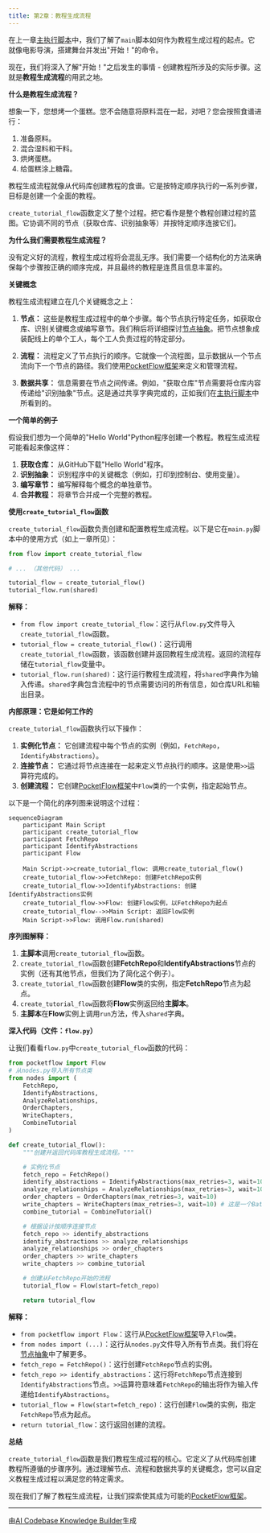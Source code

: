 ```yaml
---
title: 第2章：教程生成流程
---
```



在上一章[主执行脚本](01_main_script.mdx)中，我们了解了`main`脚本如何作为教程生成过程的起点。它就像电影导演，搭建舞台并发出"开始！"的命令。

现在，我们将深入了解"开始！"之后发生的事情 - 创建教程所涉及的实际步骤。这就是**教程生成流程**的用武之地。

**什么是教程生成流程？**

想象一下，您想烤一个蛋糕。您不会随意将原料混在一起，对吧？您会按照食谱进行：

1. 准备原料。
2. 混合湿料和干料。
3. 烘烤蛋糕。
4. 给蛋糕涂上糖霜。

教程生成流程就像从代码库创建教程的食谱。它是按特定顺序执行的一系列步骤，目标是创建一个全面的教程。

`create_tutorial_flow`函数定义了整个过程。把它看作是整个教程创建过程的蓝图。它协调不同的节点（获取仓库、识别抽象等）并按特定顺序连接它们。

**为什么我们需要教程生成流程？**

没有定义好的流程，教程生成过程将会混乱无序。我们需要一个结构化的方法来确保每个步骤按正确的顺序完成，并且最终的教程是连贯且信息丰富的。

**关键概念**

教程生成流程建立在几个关键概念之上：

1. **节点：** 这些是教程生成过程中的单个步骤。每个节点执行特定任务，如获取仓库、识别关键概念或编写章节。我们稍后将详细探讨[节点抽象](06_node_abstraction.mdx)。把节点想象成装配线上的单个工人，每个工人负责过程的特定部分。

2. **流程：** 流程定义了节点执行的顺序。它就像一个流程图，显示数据从一个节点流向下一个节点的路径。我们使用[PocketFlow框架](03_pocket_flow.mdx)来定义和管理流程。

3. **数据共享：** 信息需要在节点之间传递。例如，"获取仓库"节点需要将仓库内容传递给"识别抽象"节点。这是通过共享字典完成的，正如我们在[主执行脚本](01_main_script.mdx)中所看到的。

**一个简单的例子**

假设我们想为一个简单的"Hello World"Python程序创建一个教程。教程生成流程可能看起来像这样：

1. **获取仓库：** 从GitHub下载"Hello World"程序。
2. **识别抽象：** 识别程序中的关键概念（例如，打印到控制台、使用变量）。
3. **编写章节：** 编写解释每个概念的单独章节。
4. **合并教程：** 将章节合并成一个完整的教程。

**使用`create_tutorial_flow`函数**

`create_tutorial_flow`函数负责创建和配置教程生成流程。以下是它在`main.py`脚本中的使用方式（如上一章所见）：

```python
from flow import create_tutorial_flow

# ... （其他代码） ...

tutorial_flow = create_tutorial_flow()
tutorial_flow.run(shared)
```

**解释：**

* `from flow import create_tutorial_flow`：这行从`flow.py`文件导入`create_tutorial_flow`函数。
* `tutorial_flow = create_tutorial_flow()`：这行调用`create_tutorial_flow`函数，该函数创建并返回教程生成流程。返回的流程存储在`tutorial_flow`变量中。
* `tutorial_flow.run(shared)`：这行运行教程生成流程，将`shared`字典作为输入传递。`shared`字典包含流程中的节点需要访问的所有信息，如仓库URL和输出目录。

**内部原理：它是如何工作的**

`create_tutorial_flow`函数执行以下操作：

1. **实例化节点：** 它创建流程中每个节点的实例（例如，`FetchRepo`，`IdentifyAbstractions`）。
2. **连接节点：** 它通过将节点连接在一起来定义节点执行的顺序。这是使用`>>`运算符完成的。
3. **创建流程：** 它创建[PocketFlow框架](03_pocket_flow.mdx)中`Flow`类的一个实例，指定起始节点。

以下是一个简化的序列图来说明这个过程：

```mermaid
sequenceDiagram
    participant Main Script
    participant create_tutorial_flow
    participant FetchRepo
    participant IdentifyAbstractions
    participant Flow

    Main Script->>create_tutorial_flow: 调用create_tutorial_flow()
    create_tutorial_flow->>FetchRepo: 创建FetchRepo实例
    create_tutorial_flow->>IdentifyAbstractions: 创建IdentifyAbstractions实例
    create_tutorial_flow->>Flow: 创建Flow实例，以FetchRepo为起点
    create_tutorial_flow-->>Main Script: 返回Flow实例
    Main Script->>Flow: 调用Flow.run(shared)
```

**序列图解释：**

1. **主脚本**调用`create_tutorial_flow`函数。
2. `create_tutorial_flow`函数创建**FetchRepo**和**IdentifyAbstractions**节点的实例（还有其他节点，但我们为了简化这个例子）。
3. `create_tutorial_flow`函数创建**Flow**类的实例，指定**FetchRepo**节点为起点。
4. `create_tutorial_flow`函数将**Flow**实例返回给**主脚本**。
5. **主脚本**在**Flow**实例上调用`run`方法，传入`shared`字典。

**深入代码（文件：`flow.py`）**

让我们看看`flow.py`中`create_tutorial_flow`函数的代码：

```python
from pocketflow import Flow
# 从nodes.py导入所有节点类
from nodes import (
    FetchRepo,
    IdentifyAbstractions,
    AnalyzeRelationships,
    OrderChapters,
    WriteChapters,
    CombineTutorial
)

def create_tutorial_flow():
    """创建并返回代码库教程生成流程。"""

    # 实例化节点
    fetch_repo = FetchRepo()
    identify_abstractions = IdentifyAbstractions(max_retries=3, wait=10)
    analyze_relationships = AnalyzeRelationships(max_retries=3, wait=10)
    order_chapters = OrderChapters(max_retries=3, wait=10)
    write_chapters = WriteChapters(max_retries=3, wait=10) # 这是一个BatchNode
    combine_tutorial = CombineTutorial()

    # 根据设计按顺序连接节点
    fetch_repo >> identify_abstractions
    identify_abstractions >> analyze_relationships
    analyze_relationships >> order_chapters
    order_chapters >> write_chapters
    write_chapters >> combine_tutorial

    # 创建从FetchRepo开始的流程
    tutorial_flow = Flow(start=fetch_repo)

    return tutorial_flow
```

**解释：**

* `from pocketflow import Flow`：这行从[PocketFlow框架](03_pocket_flow.mdx)导入`Flow`类。
* `from nodes import (...)`：这行从`nodes.py`文件导入所有节点类。我们将在[节点抽象](06_node_abstraction.mdx)中了解更多。
* `fetch_repo = FetchRepo()`：这行创建`FetchRepo`节点的实例。
* `fetch_repo >> identify_abstractions`：这行将`FetchRepo`节点连接到`IdentifyAbstractions`节点。`>>`运算符意味着`FetchRepo`的输出将作为输入传递给`IdentifyAbstractions`。
* `tutorial_flow = Flow(start=fetch_repo)`：这行创建`Flow`类的实例，指定`FetchRepo`节点为起点。
* `return tutorial_flow`：这行返回创建的流程。

**总结**

`create_tutorial_flow`函数是我们教程生成过程的核心。它定义了从代码库创建教程所遵循的步骤序列。通过理解节点、流程和数据共享的关键概念，您可以自定义教程生成过程以满足您的特定需求。

现在我们了解了教程生成流程，让我们探索使其成为可能的[PocketFlow框架](03_pocket_flow.mdx)。


---

由[AI Codebase Knowledge Builder](https://github.com/The-Pocket/Tutorial-Codebase-Knowledge)生成 